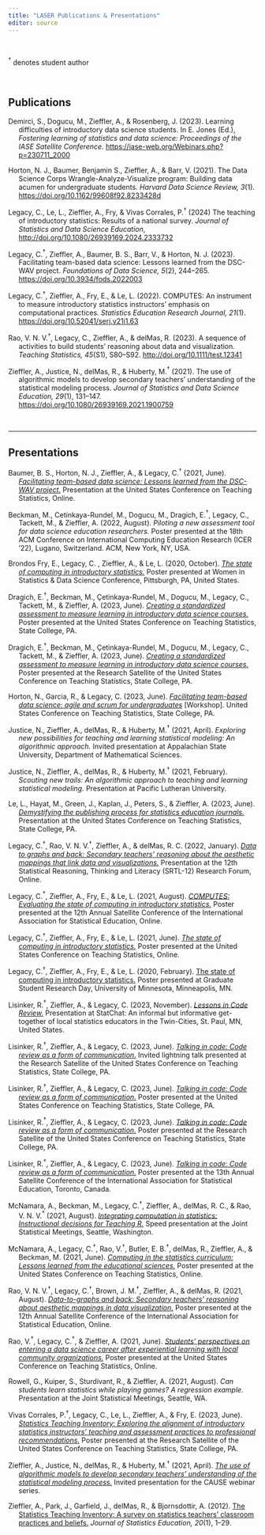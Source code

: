 ```yaml
---
title: "LASER Publications & Presentations"
editor: source
---
```


<br />

$^\dagger$ denotes student author

<br />

## Publications

::: hanging-indent
Demirci, S., Dogucu, M., Zieffler, A., & Rosenberg, J. (2023). Learning difficulties of introductory data science students. In E. Jones (Ed.), *Fostering learning of statistics and data science: Proceedings of the IASE Satellite Conference.* <https://iase-web.org/Webinars.php?p=230711_2000>

Horton, N. J., Baumer, Benjamin S., Zieffler, A., & Barr, V. (2021). The Data Science Corps Wrangle-Analyze-Visualize program: Building data acumen for undergraduate students. *Harvard Data Science Review, 3*(1). <https://doi.org/10.1162/99608f92.8233428d>

Legacy, C., Le, L., Zieffler, A., Fry, & Vivas Corrales, P.$^\dagger$ (2024) The teaching of introductory statistics: Results of a national survey. *Journal of Statistics and Data Science Education*, <http://doi.org/10.1080/26939169.2024.2333732>

Legacy, C.$^\dagger$, Zieffler, A., Baumer, B. S., Barr, V., & Horton, N. J. (2023). Facilitating team-based data science: Lessons learned from the DSC-WAV project. *Foundations of Data Science, 5*(2), 244--265. <https://doi.org/10.3934/fods.2022003>

Legacy, C.$^\dagger$, Zieffler, A., Fry, E., & Le, L. (2022). COMPUTES: An instrument to measure introductory statistics instructors' emphasis on computational practices. *Statistics Education Research Journal, 21*(1). <https://doi.org/10.52041/serj.v21i1.63>

Rao, V. N. V.$^\dagger$, Legacy, C., Zieffler, A., & delMas, R. (2023). A sequence of activities to build students' reasoning about data and visualization. *Teaching Statistics, 45*(S1), S80--S92. <http://doi.org/10.1111/test.12341>

Zieffler, A., Justice, N., delMas, R., & Huberty, M.$^\dagger$ (2021). The use of algorithmic models to develop secondary teachers' understanding of the statistical modeling process. *Journal of Statistics and Data Science Education, 29*(1), 131--147. <https://doi.org/10.1080/26939169.2021.1900759>
:::

<br />

------------------------------------------------------------------------

## Presentations

::: hanging-indent
Baumer, B. S., Horton, N. J., Zieffler, A., & Legacy, C.$^\dagger$ (2021, June). [*Facilitating team-based data science: Lessons learned from the DSC-WAV project.*](https://raw.githubusercontent.com/laser-umn/laser-umn.github.io/main/files/slides/2021-uscots-dsc-wav.pdf) Presentation at the United States Conference on Teaching Statistics, Online.

Beckman, M., Cetinkaya-Rundel, M., Dogucu, M., Dragich, E.$^\dagger$, Legacy, C., Tackett, M., & Zieffler, A. (2022, August). *Piloting a new assessment tool for data science education researchers.* Poster presented at the 18th ACM Conference on International Computing Education Research (ICER '22), Lugano, Switzerland. ACM, New York, NY, USA.

Brondos Fry, E., Legacy, C. , Zieffler, A., & Le, L. (2020, October). [*The state of computing in introductory statistics.*](https://raw.githubusercontent.com/laser-umn/laser-umn.github.io/main/files/slides/2020-wsds-state-of-computing.pdf) Poster presented at Women in Statistics & Data Science Conference, Pittsburgh, PA, United States.

Dragich, E.$^\dagger$, Beckman, M., Çetinkaya-Rundel, M., Dogucu, M., Legacy, C., Tackett, M., & Zieffler, A. (2023, June). [*Creating a standardized assessment to measure learning in introductory data science courses.*](https://raw.githubusercontent.com/laser-umn/laser-umn.github.io/main/files/posters/2023-uscots-ds-assessment.pdf) Poster presented at the United States Conference on Teaching Statistics, State College, PA.

Dragich, E.$^\dagger$, Beckman, M., Çetinkaya-Rundel, M., Dogucu, M., Legacy, C., Tackett, M., & Zieffler, A. (2023, June). [*Creating a standardized assessment to measure learning in introductory data science courses.*](https://raw.githubusercontent.com/laser-umn/laser-umn.github.io/main/files/posters/2023-uscots-ds-assessment.pdf) Poster presented at the Research Satellite of the United States Conference on Teaching Statistics, State College, PA.

Horton, N., Garcia, R., & Legacy, C. (2023, June). [*Facilitating team-based data science: agile and scrum for undergraduates*](https://raw.githubusercontent.com/laser-umn/laser-umn.github.io/main/files/slides/2023-uscots-dsc-wav.pdf) [Workshop]. United States Conference on Teaching Statistics, State College, PA.

Justice, N., Zieffler, A., delMas, R., & Huberty, M.$^\dagger$ (2021, April). *Exploring new possibilities for teaching and learning statistical modeling: An algorithmic approach.* Invited presentation at Appalachian State University, Department of Mathematical Sciences.

Justice, N., Zieffler, A., delMas, R., & Huberty, M.$^\dagger$ (2021, February). *Scouting new trails: An algorithmic approach to teaching and learning statistical modeling.* Presentation at Pacific Lutheran University.

Le, L., Hayat, M., Green, J., Kaplan, J., Peters, S., & Zieffler, A. (2023, June). [*Demystifying the publishing process for statistics education journals.*](https://raw.githubusercontent.com/laser-umn/laser-umn.github.io/main/files/slides/2023-uscots-publishing.pdf) Presentation at the United States Conference on Teaching Statistics, State College, PA.

Legacy, C.$^\dagger$, Rao, V. N. V.$^\dagger$, Zieffler, A., & delMas, R. C. (2022, January). [*Data to graphs and back: Secondary teachers' reasoning about the aesthetic mappings that link data and visualizations.*](https://raw.githubusercontent.com/laser-umn/laser-umn.github.io/main/files/slides/2022-srtl-data-to-graphs.pdf) Presentation at the 12th Statistical Reasoning, Thinking and Literacy (SRTL-12) Research Forum, Online.

Legacy, C.$^\dagger$, Zieffler, A., Fry, E., & Le, L. (2021, August). [*COMPUTES: Evaluating the state of computing in introductory statistics.*](https://raw.githubusercontent.com/laser-umn/laser-umn.github.io/main/files/posters/2021-iase-uscots-computes.pdf) Poster presented at the 12th Annual Satellite Conference of the International Association for Statistical Education, Online.

Legacy, C.$^\dagger$, Zieffler, A., Fry, E., & Le, L. (2021, June). [*The state of computing in introductory statistics.*](https://raw.githubusercontent.com/laser-umn/laser-umn.github.io/main/files/posters/2021-iase-uscots-computes.pdf) Poster presented at the United States Conference on Teaching Statistics, Online.

Legacy, C.$^\dagger$, Zieffler, A., Fry, E., & Le, L. (2020, February). [The state of computing in introductory statistics.](https://raw.githubusercontent.com/laser-umn/laser-umn.github.io/main/files/posters/2021-gsrd-state-of-computing.pdf) Poster presented at Graduate Student Research Day, University of Minnesota, Minneapolis, MN.

Lisinker, R.$^\dagger$, Zieffler, A., & Legacy, C. (2023, November). [*Lessons in Code Review.*](https://raw.githubusercontent.com/laser-umn/laser-umn.github.io/main/files/slides/2023-statchat-code-review-slides.pdf) Presentation at StatChat: An informal but informative get-together of local statistics educators in the Twin-Cities, St. Paul, MN, United States.

Lisinker, R.$^\dagger$, Zieffler, A., & Legacy, C. (2023, June). [*Talking in code: Code review as a form of communication.*](https://raw.githubusercontent.com/laser-umn/laser-umn.github.io/main/files/posters/2023-uscots-lightning-talk-code-review.pdf) Invited lightning talk presented at the Research Satellite of the United States Conference on Teaching Statistics, State College, PA.

Lisinker, R.$^\dagger$, Zieffler, A., & Legacy, C. (2023, June). [*Talking in code: Code review as a form of communication.*](https://raw.githubusercontent.com/laser-umn/laser-umn.github.io/main/files/posters/2023-uscots-iase-code-review-poster.pdf) Poster presented at the United States Conference on Teaching Statistics, State College, PA.

Lisinker, R.$^\dagger$, Zieffler, A., & Legacy, C. (2023, June). [*Talking in code: Code review as a form of communication.*](https://raw.githubusercontent.com/laser-umn/laser-umn.github.io/main/files/posters/2023-uscots-iase-code-review-poster.pdf) Poster presented at the Research Satellite of the United States Conference on Teaching Statistics, State College, PA.

Lisinker, R.$^\dagger$, Zieffler, A., & Legacy, C. (2023, June). [*Talking in code: Code review as a form of communication.*](https://raw.githubusercontent.com/laser-umn/laser-umn.github.io/main/files/posters/2023-uscots-iase-code-review-poster.pdf) Poster presented at the 13th Annual Satellite Conference of the International Association for Statistical Education, Toronto, Canada.

McNamara, A., Beckman, M., Legacy, C.$^\dagger$, Zieffler, A., delMas, R. C., & Rao, V. N. V.$^\dagger$ (2021, August). [*Integrating computation in statistics: Instructional decisions for Teaching R.*](https://raw.githubusercontent.com/laser-umn/laser-umn.github.io/main/files/posters/2021-jsm-uscots-code-conventions.pdf) Speed presentation at the Joint Statistical Meetings, Seattle, Washington.

McNamara, A., Legacy, C.$^\dagger$, Rao, V.$^\dagger$, Butler, E. B.$^\dagger$, delMas, R., Zieffler, A., & Beckman, M. (2021, June). [*Computing in the statistics curriculum: Lessons learned from the educational sciences.*](https://raw.githubusercontent.com/laser-umn/laser-umn.github.io/main/files/posters/2021-jsm-uscots-code-conventions.pdf) Poster presented at the United States Conference on Teaching Statistics, Online.

Rao, V. N. V.$^\dagger$, Legacy, C.$^\dagger$, Brown, J. M.$^\dagger$, Zieffler, A., & delMas, R. (2021, August). [*Data-to-graphs and back: Secondary teachers' reasoning about aesthetic mappings in data visualization.*](https://raw.githubusercontent.com/laser-umn/laser-umn.github.io/main/files/posters/2021-iase-data-to-graphs.pdf) Poster presented at the 12th Annual Satellite Conference of the International Association for Statistical Education, Online.

Rao, V.$^\dagger$, Legacy, C.$^\dagger$, & Zieffler, A. (2021, June). [*Students' perspectives on entering a data science career after experiential learning with local community organizations.*](https://raw.githubusercontent.com/laser-umn/laser-umn.github.io/main/files/posters/2021-uscots-dsc-wav.pdf) Poster presented at the United States Conference on Teaching Statistics, Online.

Rowell, G., Kuiper, S., Sturdivant, R., & Zieffler, A. (2021, August). *Can students learn statistics while playing games? A regression example.* Presentation at the Joint Statistical Meetings, Seattle, WA.

Vivas Corrales, P.$^\dagger$, Legacy, C., Le, L., Zieffler, A., & Fry, E. (2023, June). [*Statistics Teaching Inventory: Exploring the alignment of introductory statistics instructors' teaching and assessment practices to professional recommendations.*](https://raw.githubusercontent.com/laser-umn/laser-umn.github.io/main/files/posters/2023-sti-poster.pdf) Poster presented at the Research Satellite of the United States Conference on Teaching Statistics, State College, PA.

Zieffler, A., Justice, N., delMas, R., & Huberty, M.$^\dagger$ (2021, April). [*The use of algorithmic models to develop secondary teachers' understanding of the statistical modeling process.*](https://www.causeweb.org/cause/webinar/jsdse/2021-04) Invited presentation for the CAUSE webinar series.

Zieffler, A., Park, J., Garfield, J., delMas, R., & Bjornsdottir, A. (2012). [The Statistics Teaching Inventory: A survey on statistics teachers' classroom practices and beliefs.](http://jse.amstat.org/v20n1/zieffler.pdf) *Journal of Statistics Education, 20*(1), 1--29.
:::

<br />

